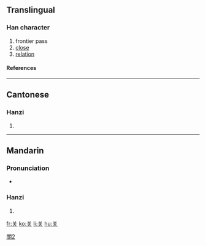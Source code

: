 {{see|關}}

==Translingual==
===Han character===
{{Han char|rn=12|rad=八|as=04|sn=6|four=|canj=廿大 (TK)}}
# frontier pass
# [[close]]
# [[relation]]
====References====
{{Han ref|kx=0250.071|hdz=10242.070|uh=5173|ud=20851}}
----
==Cantonese==
===Hanzi===
{{yue-hanzi|jyut=|y=gwaan1}}
# {{defn|Cantonese}}
----
==Mandarin==
===Pronunciation===
*{{audio|zh-guān.ogg|audio}}

===Hanzi===
{{cmn-hanzi|tra=關|pin=[[guān]] ([[guan1]])|wg=kuan<sup>1</sup>}}
# {{defn|Mandarin}}



[[Category:CJKV characters simplified differently in Japan and China|關2]]

[[fr:关]]
[[ko:关]]
[[li:关]]
[[hu:关]]